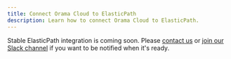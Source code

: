 ```yaml
---
title: Connect Orama Cloud to ElasticPath
description: Learn how to connect Orama Cloud to ElasticPath.
---
```


Stable ElasticPath integration is coming soon. Please [contact us](mailto:info@oramasearch.com) or [join our Slack channel](https://orama.to/slack) if you want to be notified when it's ready.
